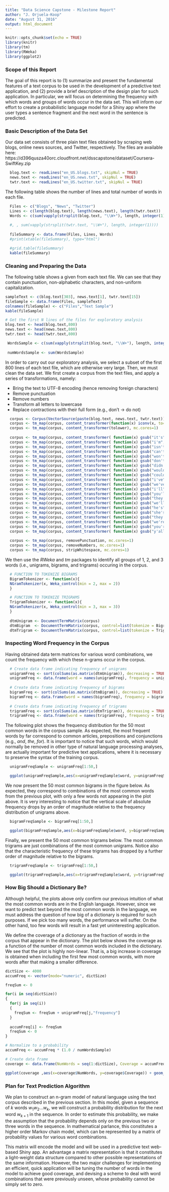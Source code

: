 ```yaml
---
title: "Data Science Capstone - Milestone Report"
author: "J. Orjuela-Koop"
date: "August 31, 2016"
output: html_document
---
```


```r
knitr::opts_chunk$set(echo = TRUE)
library(knitr)
library(tm)
library(RWeka)
library(ggplot2)
```

### Scope of this Report

The goal of this report is to (1) summarize and present the fundamental features of a text corpus to be used in the development of a predictive text application, and (2) provide a brief description of the design plan for such application. In particular, we will focus on determining the frequency with which words and groups of words occur in the data set. This will inform our effort to create a probabilistic language model for a Shiny app where the user types a sentence fragment and the next word in the sentence is predicted.

### Basic Description of the Data Set

Our data set consists of three plain text files obtained by scraping web blogs, online news sources, and Twitter, respectively. The files are available here: https://d396qusza40orc.cloudfront.net/dsscapstone/dataset/Coursera-SwiftKey.zip

```r
  blog.text <- readLines("en_US.blogs.txt", skipNul = TRUE)
  news.text <- readLines("en_US.news.txt", skipNul = TRUE)
  twtr.text <- readLines("en_US.twitter.txt", skipNul = TRUE)
```

The following table shows the number of lines and total number of words in each file.

```r
  Files <- c("Blogs", "News", "Twitter")
  Lines <- c(length(blog.text), length(news.text), length(twtr.text))
  Words <- c(sum(vapply(strsplit(blog.text, "\\W+"), length, integer(1))),sum(vapply(strsplit(news.text, "\\W+"), length, integer(1))),sum(vapply(strsplit(twtr.text, "\\W+"), length, integer(1))))
  
  #, , sum(vapply(strsplit(twtr.text, "\\W+"), length, integer(1))))
  
  fileSummary <- data.frame(Files, Lines, Words)
  #print(xtable(fileSummary), type="html")

  #grid.table(fileSummary)
  kable(fileSummary)
```

### Cleaning and Preparing the Data

The following table shows a given from each text file. We can see that they contain punctuation, non-alphabetic characters, and non-uniform capitalization.

```r
sampleText <- c(blog.text[303], news.text[1], twtr.text[15])
fileSample <- data.frame(Files, sampleText)
colnames(fileSample) <- c("Files","Text Sample")
kable(fileSample)

# Get the first N lines of the files for exploratory analysis
blog.text <- head(blog.text,800)
news.text <- head(news.text,800)
twtr.text <- head(twtr.text,800)

 WordsSample <- c(sum(vapply(strsplit(blog.text, "\\W+"), length, integer(1))),sum(vapply(strsplit(news.text, "\\W+"), length, integer(1))),sum(vapply(strsplit(twtr.text, "\\W+"), length, integer(1))))
 
 numWordsSample <- sum(WordsSample)
```

In order to carry out our exploratory analysis, we select a subset of the first 800 lines of each text file, which are otherwise very large. Then, we must clean the data set. We first create a corpus from the text files, and apply a series of transformations, namely:

* Bring the text to UTF-8 encoding (hence removing foreign characters)
* Remove punctuation
* Remove numbers
* Transform all letters to lowercase
* Replace contractions with their full form (e.g., don't $\rightarrow$ do not)

```r

  corpus <- Corpus(VectorSource(paste(blog.text, news.text, twtr.text)))
  corpus <- tm_map(corpus, content_transformer(function(x) iconv(x, to='UTF-8-MAC', sub='byte')), mc.cores=1) 
  corpus <- tm_map(corpus, content_transformer(tolower), mc.cores=1)
  
  corpus <- tm_map(corpus, content_transformer( function(x) gsub("it's", "it is", x)))
  corpus <- tm_map(corpus, content_transformer( function(x) gsub("i'm", "i am", x)))
  corpus <- tm_map(corpus, content_transformer( function(x) gsub("isn't", "is not", x)))
  corpus <- tm_map(corpus, content_transformer( function(x) gsub("can't", "cannot", x)))
  corpus <- tm_map(corpus, content_transformer( function(x) gsub("won't", "will not", x)))
  corpus <- tm_map(corpus, content_transformer( function(x) gsub("don't", "do not", x)))
  corpus <- tm_map(corpus, content_transformer( function(x) gsub("didn't", "did not", x)))
  corpus <- tm_map(corpus, content_transformer( function(x) gsub("wouldn't", "would not", x)))
  corpus <- tm_map(corpus, content_transformer( function(x) gsub("couldn't", "could not", x)))
  corpus <- tm_map(corpus, content_transformer( function(x) gsub("i've", "i have", x)))
  corpus <- tm_map(corpus, content_transformer( function(x) gsub("we've", "we have", x)))
  corpus <- tm_map(corpus, content_transformer( function(x) gsub("i'll", "i will", x)))
  corpus <- tm_map(corpus, content_transformer( function(x) gsub("you'll", "you will", x)))
  corpus <- tm_map(corpus, content_transformer( function(x) gsub("they'll", "they will", x)))
  corpus <- tm_map(corpus, content_transformer( function(x) gsub("we'll", "we will", x)))
  corpus <- tm_map(corpus, content_transformer( function(x) gsub("he's", "he is", x)))
  corpus <- tm_map(corpus, content_transformer( function(x) gsub("she's", "she is", x)))
  corpus <- tm_map(corpus, content_transformer( function(x) gsub("they're", "they are", x)))
  corpus <- tm_map(corpus, content_transformer( function(x) gsub("we're", "we are", x)))
  corpus <- tm_map(corpus, content_transformer( function(x) gsub("you're", "you are", x)))
  corpus <- tm_map(corpus, content_transformer( function(x) gsub("y'all", "you all", x)))
  
  corpus <- tm_map(corpus, removePunctuation, mc.cores=1)
  corpus <- tm_map(corpus, removeNumbers, mc.cores=1)
  corpus <- tm_map(corpus, stripWhitespace, mc.cores=1)
```

We then use the *RWeka* and *tm* packages to identify all groups of 1, 2, and 3 words (i.e., unigrams, bigrams, and trigrams) occuring in the corpus.

```r

  # FUNCTION TO TOKENIZE BIGRAMS
  BigramTokenizer <- function(x){
  NGramTokenizer(x, Weka_control(min = 2, max = 2))  
  }

  # FUNCTION TO TOKENIZE TRIGRAMS
  TrigramTokenizer <- function(x){
  NGramTokenizer(x, Weka_control(min = 3, max = 3))  
  }
  
  dtmUnigram <- DocumentTermMatrix(corpus)
  dtmBigram  <- DocumentTermMatrix(corpus, control=list(tokenize = BigramTokenizer))
  dtmTrigram <- DocumentTermMatrix(corpus, control=list(tokenize = TrigramTokenizer))
```

### Inspecting Word Frequency in the Corpus

Having obtained data term matrices for various word combinations, we count the frequency with which these n-grams occur in the corpus.

```r
  # Create data frame indicating frequency of unigrams
  unigramFreq <- sort(colSums(as.matrix(dtmUnigram)), decreasing = TRUE)
  unigramFreq <- data.frame(word = names(unigramFreq), frequency = unigramFreq)
  
  # Create data frame indicating frequency of bigrams
  bigramFreq <- sort(colSums(as.matrix(dtmBigram)), decreasing = TRUE)
  bigramFreq <- data.frame(word = names(bigramFreq), frequency = bigramFreq)
  
  # Create data frame indicating frequency of trigrams
  trigramFreq <- sort(colSums(as.matrix(dtmTrigram)), decreasing = TRUE)
  trigramFreq <- data.frame(word = names(trigramFreq), frequency = trigramFreq)
```

The following plot shows the frequency distribution for the 50 most common words in the corpus sample. As expected, the most frequent words by far correspond to common articles, prepositions and conjunctions (e.g., *and*, *the*, *for*). It is important to notice that such words, which would normally be removed in other type of natural language processing analyses, are actually important for predictive text applications, where it is necessary to preserve the syntax of the training corpus.
```r
  unigramFreqSample <- unigramFreq[1:50,]

  ggplot(unigramFreqSample,aes(x=unigramFreqSample$word, y=unigramFreqSample$frequency))+geom_bar(stat="identity")+labs(x = "Word",y="Frequency in Text Sample") + theme(axis.text.x = element_text(angle=45))
```

We now present the 50 most common bigrams in the figure below. As expected, they correspond to combinations of the most common words from the previous plot, with only a few words not appearing in the plot above. It is very interesting to notice that the vertical scale of absolute frequency drops by an order of magnitude relative to the frequency distribution of unigrams above.
```r
  bigramFreqSample <- bigramFreq[1:50,]

  ggplot(bigramFreqSample,aes(x=bigramFreqSample$word, y=bigramFreqSample$frequency))+geom_bar(stat="identity")+labs(x = "Bigram",y="Frequency in Text Sample") + theme(axis.text.x = element_text(angle=45))
```

Finally, we present the 50 most common trigrams below. The most common trigrams are just combinations of the most common unigrams. Notice also that the characteristic frequency of these trigrams has dropped by a further order of magnitude relative to the bigrams.
```r
  trigramFreqSample <- trigramFreq[1:50,]

  ggplot(trigramFreqSample,aes(x=trigramFreqSample$word, y=trigramFreqSample$frequency))+geom_bar(stat="identity")+labs(x = "Trigram",y="Frequency in Text Sample") + theme(axis.text.x = element_text(angle=45))
```

### How Big Should a Dictionary Be?

Although helpful, the plots above only confirm our previous intuition of what the most common words are in the English language. However, since we want to predict text beyond the most common words in the language, we must address the question of how big of a dictionary is required for such purposes. If we pick too many words, the performance will suffer. On the other hand, too few words will result in a fast yet uninteresting application. 

We define the coverage of a dictionary as the fraction of words in the corpus that appear in the dictionary. The plot below shows the coverage as a function of the number of most common words included in the dictionary. We see that the plot is highly non-linear. That is, a big increase in coverage is obtained when including the first few most common words, with more words after that making a smaller difference.

```r

dictSize <- 4000
accumFreq <- vector(mode="numeric", dictSize)

freqSum <- 0

for(i in seq(dictSize))
{
  for(j in seq(i))
  {
    freqSum <- freqSum + unigramFreq[j,"frequency"]
  }
  
  accumFreq[i] <- freqSum
  freqSum <- 0
}

# Normalize to a probability 
accumFreq <- accumFreq * (1.0 / numWordsSample)

# Create data frame
coverage <- data.frame(NumWords = seq(1:dictSize), Coverage = accumFreq)

ggplot(coverage ,aes(x=coverage$NumWords, y=coverage$Coverage)) + geom_point()+labs(x = "Num. Words",y="Coverage")
```

### Plan for Text Prediction Algorithm
We plan to construct an n-gram model of natural language using the text corpus described in the previous section. In this model, given a sequence of $k$ words $w_1 w_2\ldots w_k$, we will construct a probability distribution for the next word $w_{k+1}$ in the sequence. In order to estimate this probability, we make the assumption that the probability depends only on the previous two or three words in the sequence. In mathematical parlance, this constitutes a higher order Markov chain model, which can be represented by a matrix of probability values for various word combinations. 

This matrix will encode the model and will be used in a predictive text web-based Shiny app. An advantage a matrix representation is that it constitutes a light-weight data structure compared to other possible representations of the same information. However, the two major challenges for implementing an efficient, quick application will be tuning the number of words in the model to achieve good coverage, and devising a scheme to deal with word combinations that were previously unseen, whose probability cannot be simply set to zero.